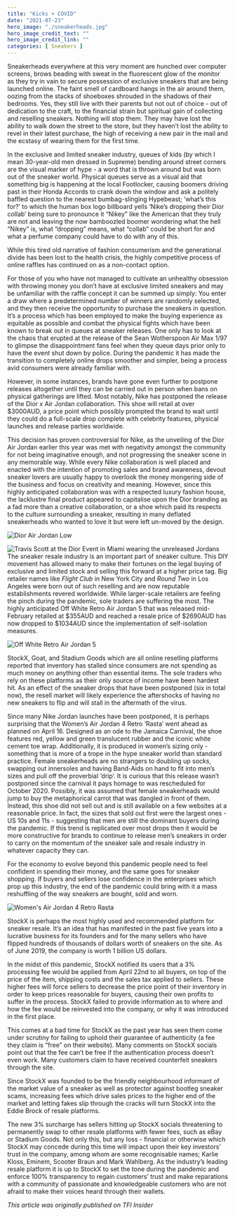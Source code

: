 ```yaml
---
title: "Kicks + COVID"
date: "2021-07-23"
hero_image: "./sneakerheads.jpg"
hero_image_credit_text: ""
hero_image_credit_link: ""
categories: [ Sneakers ]
---
```


Sneakerheads everywhere at this very moment are hunched over computer screens, brows beading with sweat in the fluorescent glow of the monitor as they try in vain to secure possession of exclusive sneakers that are being launched online. The faint smell of cardboard hangs in the air around them, oozing from the stacks of shoeboxes shrouded in the shadows of their bedrooms. Yes, they still live with their parents but not out of choice - out of dedication to the craft, to the financial strain but spiritual gain of collecting and reselling sneakers. Nothing will stop them. They may have lost the ability to walk down the street to the store, but they haven’t lost the ability to revel in their latest purchase, the high of receiving a new pair in the mail and the ecstasy of wearing them for the first time. 

In the exclusive and limited sneaker industry, queues of kids (by which I mean 30-year-old men dressed in Supreme) bending around street corners are the visual marker of hype - a word that is thrown around but was born out of the sneaker world. Physical queues serve as a visual aid that something big is happening at the local Footlocker, causing boomers driving past in their Honda Accords to crank down the window and ask a politely baffled question to the nearest bumbag-slinging Hypebeast; ‘what’s this for?’ to which the human box logo billboard yells ‘Nike’s dropping their Dior collab’ being sure to pronounce it “Nikey” like the American that they truly are not and leaving the now bamboozled boomer wondering what the hell “Nikey” is, what “dropping” means, what “collab” could be short for and what a perfume company could have to do with any of this.   

While this tired old narrative of fashion consumerism and the generational divide has been lost to the health crisis, the highly competitive process of online raffles has continued on as a non-contact option. 

For those of you who have not managed to cultivate an unhealthy obsession with throwing money you don’t have at exclusive limited sneakers and may be unfamiliar with the raffle concept it can be summed up simply: You enter a draw where a predetermined number of winners are randomly selected, and they then receive the opportunity to purchase the sneakers in question. It’s a process which has been employed to make the buying experience as  equitable as possible and combat the physical fights which have been known to break out in queues at sneaker releases. One only has to look at the chaos that erupted at the release of the Sean Wotherspoon Air Max 1/97 to glimpse the disappointment fans feel when they queue days prior only to have the event shut down by police. During the pandemic it has made the transition to completely online drops smoother and simpler, being a process avid consumers were already familiar with. 

However, in some instances, brands have gone even further to postpone releases altogether until they can be carried out in person when bans on physical gatherings are lifted. Most notably, Nike has postponed the release of the Dior x Air Jordan collaboration. This shoe will retail at over $3000AUD, a price point which possibly prompted the brand to wait until they could do a full-scale drop complete with celebrity features, physical launches and release parties worldwide. 

This decision has proven controversial for Nike, as the unveiling of the Dior Air Jordan earlier this year was met with negativity amongst the community for not being imaginative enough, and not progressing the sneaker scene in any memorable way. While every Nike collaboration is well placed and enacted with the intention of promoting sales and brand awareness, devout sneaker lovers are usually happy to overlook the money mongering side of the business and focus on creativity and meaning. However, since this highly anticipated collaboration was with a respected luxury fashion house, the lacklustre final product appeared to capitalise upon the Dior branding as a fad more than a creative collaboration, or a shoe which paid its respects to the culture surrounding a sneaker, resulting in many deflated sneakerheads who wanted to love it but were left un-moved by the design. 

![Dior Air Jordan Low](/assets/images/2.jpeg)


![Travis Scott at the Dior Event in Miami wearing the unreleased Jordans](/assets/images/21796110-7754263-image-m-334_1575445004876.jpeg)
The sneaker resale industry is an important part of sneaker culture. This DIY movement has allowed many to make their fortunes on the legal buying of exclusive and limited stock and selling this forward at a higher price tag. Big retailer names like *Flight Club* in New York City and *Round Two* in Los Angeles were born out of such reselling and are now reputable establishments revered worldwide. While larger-scale retailers are feeling the pinch during the pandemic, sole traders are suffering the most. The highly anticipated Off White Retro Air Jordan 5 that was released mid-February retailed at $355AUD and reached a resale price of $2690AUD has now dropped to $1034AUD since the implementation of self-isolation measures.

![Off White Retro Air Jordan 5](/assets/images/OFF-WHITE-X-AIR-JORDAN-5-1.jpeg)

StockX, Goat, and Stadium Goods which are all online reselling platforms reported that inventory has stalled since consumers are not spending as much money on anything other than essential items. The sole traders who rely on these platforms as their only source of income have been hardest hit. As an effect of the sneaker drops that have been postponed (six in total now), the resell market will likely experience the aftershocks of having no new sneakers to flip and will stall in the aftermath of the virus. 

 

Since many Nike Jordan launches have been postponed, it is perhaps surprising that the Women’s Air Jordan 4 Retro ‘Rasta’ went ahead as planned on April 16. Designed as an ode to the Jamaica Carnival, the shoe features red, yellow and green translucent rubber and the iconic white cement toe wrap. Additionally, it is produced in women’s sizing only - something that is more of a trope in the hype sneaker world than standard practice. Female sneakerheads are no strangers to doubling up socks, swapping out innersoles and having Band-Aids on hand to fit into men’s sizes and pull off the proverbial ‘drip’. It is curious that this release wasn’t postponed since the carnival it pays homage to was rescheduled for October 2020. Possibly, it was assumed that female sneakerheads would jump to buy the metaphorical carrot that was dangled in front of them. Instead, this shoe did not sell out and is still available on a few websites at a reasonable price. In fact, the sizes that sold out first were the largest ones - US 10s and 11s - suggesting that men are still the dominant buyers during the pandemic. If this trend is replicated over most drops then it would be more constructive for brands to continue to release men’s sneakers in order to carry on the momentum of the sneaker sale and resale industry in whatever capacity they can. 

 

For the economy to evolve beyond this pandemic people need to feel confident in spending their money, and the same goes for sneaker shopping. If buyers and sellers lose confidence in the enterprises which prop up this industry, the end of the pandemic could bring with it a mass reshuffling of the way sneakers are bought, sold and worn. 

![Women's Air Jordan 4 Retro Rasta](/assets/images/555133_08.jpg.jpeg)

StockX is perhaps the most highly used and recommended platform for sneaker resale. It’s an idea that has manifested in the past five years into a lucrative business for its founders and for the many sellers who have flipped hundreds of thousands of dollars worth of sneakers on the site. As of June 2019, the company is worth 1 billion US dollars. 

 

In the midst of this pandemic, StockX notified its users that a 3% processing fee would be applied from April 22nd to all buyers, on top of the price of the item, shipping costs and the sales tax applied to sellers. These higher fees will force sellers to decrease the price point of their inventory in order to keep prices reasonable for buyers, causing their own profits to suffer in the process. StockX failed to provide information as to where and how the fee would be reinvested into the company, or why it was introduced in the first place. 

 

This comes at a bad time for StockX as the past year has seen them come under scrutiny for failing to uphold their guarantee of authenticity (a fee they claim is “free” on their website). Many comments on StockX socials point out that the fee can’t be free if the authentication process doesn’t even work. Many customers claim to have received counterfeit sneakers through the site. 

 

Since StockX was founded to be the friendly neighbourhood informant of the market value of a sneaker as well as protector against bootleg sneaker scams, increasing fees which drive sales prices to the higher end of the market and letting fakes slip through the cracks will turn StockX into the Eddie Brock of resale platforms. 

 

The new 3% surcharge has sellers hitting up StockX socials threatening to permanently swap to other resale platforms with fewer fees, such as eBay or Stadium Goods. Not only this, but any loss - financial or otherwise which StockX may concede during this time will impact upon their key investors’ trust in the company, among whom are some recognisable names; Karlie Kloss, Eminem, Scooter Braun and Mark Wahlberg. As the industry’s leading resale platform it is up to StockX to set the tone during the pandemic and enforce 100% transparency to regain customers’ trust and make reparations with a community of passionate and knowledgeable customers who are not afraid to make their voices heard through their wallets. 




*This article was originally published on TFI Insider*